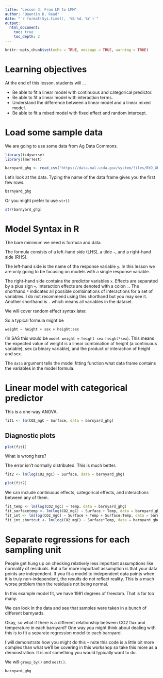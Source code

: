 ```yaml
---
title: "Lesson 3: From LM to LMM"
author: "Quentin D. Read"
date: "`r format(Sys.time(), '%B %d, %Y')`"
output: 
  html_document:
    toc: true
    toc_depth: 2
---
```


```r
knitr::opts_chunk$set(echo = TRUE, message = TRUE, warning = TRUE)
```

# Learning objectives

At the end of this lesson, students will ...

- Be able to fit a linear model with continuous and categorical predictor.
- Be able to fit a linear model with interaction terms.
- Understand the difference between a linear model and a linear mixed model.
- Be able to fit a mixed model with fixed effect and random intercept.

# Load some sample data

We are going to use some data from Ag Data Commons.

```r
library(tidyverse)
library(lmerTest)

barnyard_ghg <- read_csv('https://data.nal.usda.gov/system/files/BYD_GHG.csv')
```

Let's look at the data. Typing the name of the data frame gives you the first few rows.

```r
barnyard_ghg
```

Or you might prefer to use `str()`

```r
str(barnyard_ghg)
```

# Model Syntax in R

The bare minimum we need is formula and data.

The formula consists of a left-hand side (LHS), a tilde `~`, and a right-hand side (RHS).

The left-hand side is the name of the response variable `y`. In this lesson we are only going to be focusing on models with a single response variable.

The right-hand side contains the predictor variables `x`. Effects are separated by a plus sign `+`. Interaction effects are denoted with a colon `:`. The shorthand `*` indicates all possible combinations of interactions for a set of variables. I do not recommend using this shorthand but you may see it. Another shorthand is `.` which means all variables in the dataset.

We will cover random effect syntax later. 

So a typical formula might be

`weight ~ height + sex + height:sex`

(In SAS this would be `model weight = height sex height*sex`). This means the expected value of weight is a linear combination of height (a continuous variable), sex (a binary variable), and the product or interaction of height and sex.

The `data` argument tells the model fitting function what data frame contains the variables in the model formula.

# Linear model with categorical predictor

This is a one-way ANOVA.

```r
fit1 <- lm(CO2_mgC ~ Surface, data = barnyard_ghg)
```

## Diagnostic plots

```r
plot(fit1)
```

What is wrong here?

The error isn't normally distributed. This is much better.

```r
fit2 <- lm(log(CO2_mgC) ~ Surface, data = barnyard_ghg)

plot(fit2)
```

We can include continuous effects, categorical effects, and interactions between any of them.

```r
fit_temp <- lm(log(CO2_mgC) ~ Temp, data = barnyard_ghg)
fit_surfacetemp <- lm(log(CO2_mgC) ~ Surface + Temp, data = barnyard_ghg)
fit_int <- lm(log(CO2_mgC) ~ Surface + Temp + Surface:Temp, data = barnyard_ghg)
fit_int_shortcut <- lm(log(CO2_mgC) ~ Surface*Temp, data = barnyard_ghg)
```

# Separate regressions for each sampling unit

People get hung up on checking relatively less important assumptions like normality of residuals. But a far more important assumption is that your data points are independent. If you fit a model to independent data points when it is truly non-independent, the results do not reflect reality. This is a much worse problem than the residuals not being normal.

In this example model fit, we have 1981 degrees of freedom. That is far too many. 

We can look in the data and see that samples were taken in a bunch of different barnyards. 

Okay, so what if there is a different relationship between CO2 flux and temperature in each barnyard? One way you might think about dealing with this is to fit a separate regression model to each barnyard.

I will demonstrate how you might do this -- note this code is a little bit more complex than what we'll be covering in this workshop so take this more as a demonstration. It is not something you would typically want to do.

We will `group_by()` and `nest()`.

```r
barnyard_ghg
```

